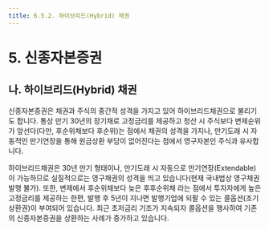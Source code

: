 ```yaml
---
title: 6.5.2. 하이브리드(Hybrid) 채권
---
```

# 5. 신종자본증권

## 나. 하이브리드(Hybrid) 채권

신종자본증권은 채권과 주식의 중간적 성격을 가지고 있어 하이브리드채권으로 불리기도 합니다. 통상 만기 30년의 장기채로 고정금리를 제공하고 청산 시 주식보다 변제순위가 앞선다(다만, 후순위채보다 후순위)는 점에서 채권의 성격을 가지나, 만기도래 시 자동적인 만기연장을 통해 원금상환 부담이 없어진다는 점에서 영구자본인 주식과 유사합니다.

하이브리드채권은 30년 만기 형태이나, 만기도래 시 자동으로 만기연장(Extendable)이 가능하므로 실질적으로는 영구채권의 성격을 띄고 있습니다(현재 국내법상 영구채권 발행 불가). 또한, 변제에서 후순위채보다 늦은 후후순위채 라는 점에서 투자자에게 높은 고정금리를 제공하는 한편, 발행 후 5년이 지나면 발행기업에 되팔 수 있는 콜옵션(조기상환권)이 부여되어 있습니다. 최근 초저금리 기조가 지속되자 콜옵션을 행사하여 기존의 신종자본증권을 상환하는 사례가 증가하고 있습니다. 


